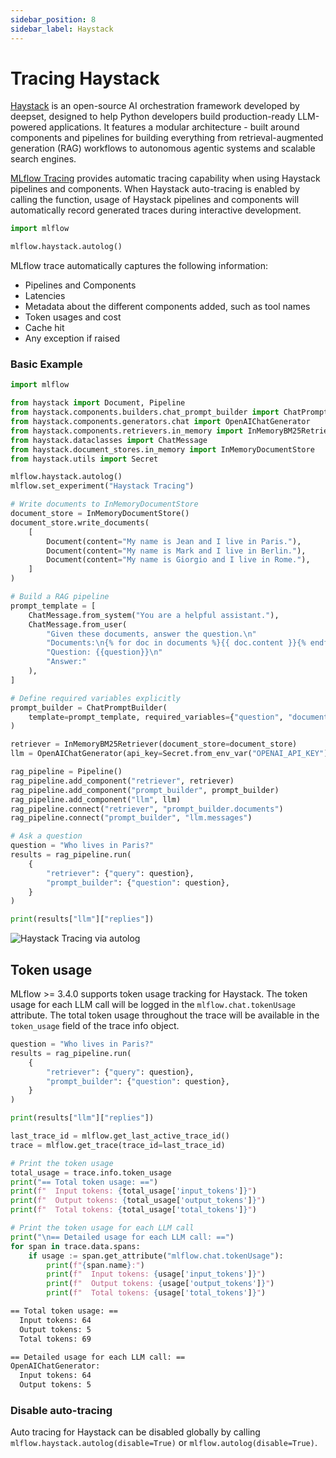 ```yaml
---
sidebar_position: 8
sidebar_label: Haystack
---
```



# Tracing Haystack

<ImageBox src="/images/llms/haystack/haystack-tracing.png" alt="Haystack Tracing via autolog" />

[Haystack](https://github.com/deepset-ai/haystack) is an open-source AI orchestration framework developed by deepset, designed to help Python developers build production-ready LLM-powered applications.
It features a modular architecture - built around components and pipelines for building everything from retrieval-augmented generation (RAG) workflows to autonomous agentic systems and scalable search engines.

[MLflow Tracing](../../) provides automatic tracing capability when using Haystack pipelines and components.
When Haystack auto-tracing is enabled by calling the <APILink fn="mlflow.haystack.autolog" /> function,
usage of Haystack pipelines and components will automatically record generated traces during interactive development.

```python
import mlflow

mlflow.haystack.autolog()
```

MLflow trace automatically captures the following information:

- Pipelines and Components
- Latencies
- Metadata about the different components added, such as tool names
- Token usages and cost
- Cache hit
- Any exception if raised

### Basic Example

```python
import mlflow

from haystack import Document, Pipeline
from haystack.components.builders.chat_prompt_builder import ChatPromptBuilder
from haystack.components.generators.chat import OpenAIChatGenerator
from haystack.components.retrievers.in_memory import InMemoryBM25Retriever
from haystack.dataclasses import ChatMessage
from haystack.document_stores.in_memory import InMemoryDocumentStore
from haystack.utils import Secret

mlflow.haystack.autolog()
mlflow.set_experiment("Haystack Tracing")

# Write documents to InMemoryDocumentStore
document_store = InMemoryDocumentStore()
document_store.write_documents(
    [
        Document(content="My name is Jean and I live in Paris."),
        Document(content="My name is Mark and I live in Berlin."),
        Document(content="My name is Giorgio and I live in Rome."),
    ]
)

# Build a RAG pipeline
prompt_template = [
    ChatMessage.from_system("You are a helpful assistant."),
    ChatMessage.from_user(
        "Given these documents, answer the question.\n"
        "Documents:\n{% for doc in documents %}{{ doc.content }}{% endfor %}\n"
        "Question: {{question}}\n"
        "Answer:"
    ),
]

# Define required variables explicitly
prompt_builder = ChatPromptBuilder(
    template=prompt_template, required_variables={"question", "documents"}
)

retriever = InMemoryBM25Retriever(document_store=document_store)
llm = OpenAIChatGenerator(api_key=Secret.from_env_var("OPENAI_API_KEY"))

rag_pipeline = Pipeline()
rag_pipeline.add_component("retriever", retriever)
rag_pipeline.add_component("prompt_builder", prompt_builder)
rag_pipeline.add_component("llm", llm)
rag_pipeline.connect("retriever", "prompt_builder.documents")
rag_pipeline.connect("prompt_builder", "llm.messages")

# Ask a question
question = "Who lives in Paris?"
results = rag_pipeline.run(
    {
        "retriever": {"query": question},
        "prompt_builder": {"question": question},
    }
)

print(results["llm"]["replies"])
```

![Haystack Tracing via autolog](/images/llms/haystack/haystack-basic-tracing.png)

## Token usage

MLflow >= 3.4.0 supports token usage tracking for Haystack. The token usage for each LLM call will be logged in the `mlflow.chat.tokenUsage` attribute. The total token usage throughout the trace will be
available in the `token_usage` field of the trace info object.

```python
question = "Who lives in Paris?"
results = rag_pipeline.run(
    {
        "retriever": {"query": question},
        "prompt_builder": {"question": question},
    }
)

print(results["llm"]["replies"])

last_trace_id = mlflow.get_last_active_trace_id()
trace = mlflow.get_trace(trace_id=last_trace_id)

# Print the token usage
total_usage = trace.info.token_usage
print("== Total token usage: ==")
print(f"  Input tokens: {total_usage['input_tokens']}")
print(f"  Output tokens: {total_usage['output_tokens']}")
print(f"  Total tokens: {total_usage['total_tokens']}")

# Print the token usage for each LLM call
print("\n== Detailed usage for each LLM call: ==")
for span in trace.data.spans:
    if usage := span.get_attribute("mlflow.chat.tokenUsage"):
        print(f"{span.name}:")
        print(f"  Input tokens: {usage['input_tokens']}")
        print(f"  Output tokens: {usage['output_tokens']}")
        print(f"  Total tokens: {usage['total_tokens']}")
```

```bash
== Total token usage: ==
  Input tokens: 64
  Output tokens: 5
  Total tokens: 69

== Detailed usage for each LLM call: ==
OpenAIChatGenerator:
  Input tokens: 64
  Output tokens: 5
```

### Disable auto-tracing

Auto tracing for Haystack can be disabled globally by calling `mlflow.haystack.autolog(disable=True)` or `mlflow.autolog(disable=True)`.
